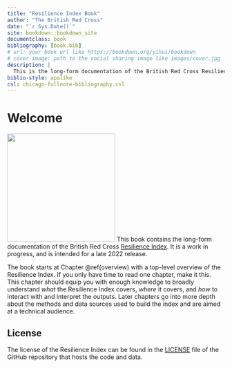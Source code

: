 ```yaml
--- 
title: "Resilience Index Book"
author: "The British Red Cross"
date: "`r Sys.Date()`"
site: bookdown::bookdown_site
documentclass: book
bibliography: [book.bib]
# url: your book url like https://bookdown.org/yihui/bookdown
# cover-image: path to the social sharing image like images/cover.jpg
description: |
  This is the long-form documentation of the British Red Cross Resilience Index
biblio-style: apalike
csl: chicago-fullnote-bibliography.csl
---
```


# Welcome {.unnumbered}

<img src="images/cover/cover.png" class="cover" width="250" height="250"/> This
book contains the long-form documentation of the British Red Cross [Resilience
Index](https://github.com/britishredcrosssociety/resilience-index). It is a
work in progress, and is intended for a late 2022 release.

The book starts at Chapter \@ref(overview) with a top-level overview of the
Resilience Index. If you only have time to read one chapter, make it this. This
chapter should equip you with enough knowledge to broadly understand *what* the
Resilience Index covers, *where* it covers, and *how* to interact with and
interpret the outputs. Later chapters go into more depth about the methods and
data sources used to build the index and are aimed at a technical audience.

## License {.unnumbered}
The license of the Resilience Index can be found in the
[LICENSE](https://github.com/britishredcrosssociety/resilience-index/blob/main/LICENSE)
file of the GitHub repository that hosts the code and data.